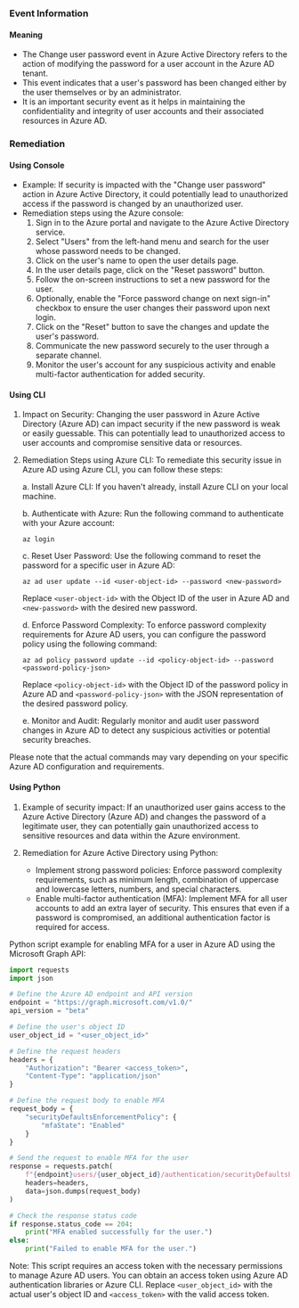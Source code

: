 
### Event Information

#### Meaning

- The Change user password event in Azure Active Directory refers to the action of modifying the password for a user account in the Azure AD tenant.
- This event indicates that a user's password has been changed either by the user themselves or by an administrator.
- It is an important security event as it helps in maintaining the confidentiality and integrity of user accounts and their associated resources in Azure AD.

### Remediation

#### Using Console

- Example: If security is impacted with the "Change user password" action in Azure Active Directory, it could potentially lead to unauthorized access if the password is changed by an unauthorized user.
- Remediation steps using the Azure console:
  1. Sign in to the Azure portal and navigate to the Azure Active Directory service.
  2. Select "Users" from the left-hand menu and search for the user whose password needs to be changed.
  3. Click on the user's name to open the user details page.
  4. In the user details page, click on the "Reset password" button.
  5. Follow the on-screen instructions to set a new password for the user.
  6. Optionally, enable the "Force password change on next sign-in" checkbox to ensure the user changes their password upon next login.
  7. Click on the "Reset" button to save the changes and update the user's password.
  8. Communicate the new password securely to the user through a separate channel.
  9. Monitor the user's account for any suspicious activity and enable multi-factor authentication for added security.

#### Using CLI

1. Impact on Security: Changing the user password in Azure Active Directory (Azure AD) can impact security if the new password is weak or easily guessable. This can potentially lead to unauthorized access to user accounts and compromise sensitive data or resources.

2. Remediation Steps using Azure CLI: To remediate this security issue in Azure AD using Azure CLI, you can follow these steps:

   a. Install Azure CLI: If you haven't already, install Azure CLI on your local machine.

   b. Authenticate with Azure: Run the following command to authenticate with your Azure account:
      ```
      az login
      ```

   c. Reset User Password: Use the following command to reset the password for a specific user in Azure AD:
      ```
      az ad user update --id <user-object-id> --password <new-password>
      ```
      Replace `<user-object-id>` with the Object ID of the user in Azure AD and `<new-password>` with the desired new password.

   d. Enforce Password Complexity: To enforce password complexity requirements for Azure AD users, you can configure the password policy using the following command:
      ```
      az ad policy password update --id <policy-object-id> --password <password-policy-json>
      ```
      Replace `<policy-object-id>` with the Object ID of the password policy in Azure AD and `<password-policy-json>` with the JSON representation of the desired password policy.

   e. Monitor and Audit: Regularly monitor and audit user password changes in Azure AD to detect any suspicious activities or potential security breaches.

Please note that the actual commands may vary depending on your specific Azure AD configuration and requirements.

#### Using Python

1. Example of security impact: If an unauthorized user gains access to the Azure Active Directory (Azure AD) and changes the password of a legitimate user, they can potentially gain unauthorized access to sensitive resources and data within the Azure environment.

2. Remediation for Azure Active Directory using Python:
   - Implement strong password policies: Enforce password complexity requirements, such as minimum length, combination of uppercase and lowercase letters, numbers, and special characters.
   - Enable multi-factor authentication (MFA): Implement MFA for all user accounts to add an extra layer of security. This ensures that even if a password is compromised, an additional authentication factor is required for access.

Python script example for enabling MFA for a user in Azure AD using the Microsoft Graph API:

```python
import requests
import json

# Define the Azure AD endpoint and API version
endpoint = "https://graph.microsoft.com/v1.0/"
api_version = "beta"

# Define the user's object ID
user_object_id = "<user_object_id>"

# Define the request headers
headers = {
    "Authorization": "Bearer <access_token>",
    "Content-Type": "application/json"
}

# Define the request body to enable MFA
request_body = {
    "securityDefaultsEnforcementPolicy": {
        "mfaState": "Enabled"
    }
}

# Send the request to enable MFA for the user
response = requests.patch(
    f"{endpoint}users/{user_object_id}/authentication/securityDefaultsEnforcementPolicy",
    headers=headers,
    data=json.dumps(request_body)
)

# Check the response status code
if response.status_code == 204:
    print("MFA enabled successfully for the user.")
else:
    print("Failed to enable MFA for the user.")
```

Note: This script requires an access token with the necessary permissions to manage Azure AD users. You can obtain an access token using Azure AD authentication libraries or Azure CLI. Replace `<user_object_id>` with the actual user's object ID and `<access_token>` with the valid access token.

